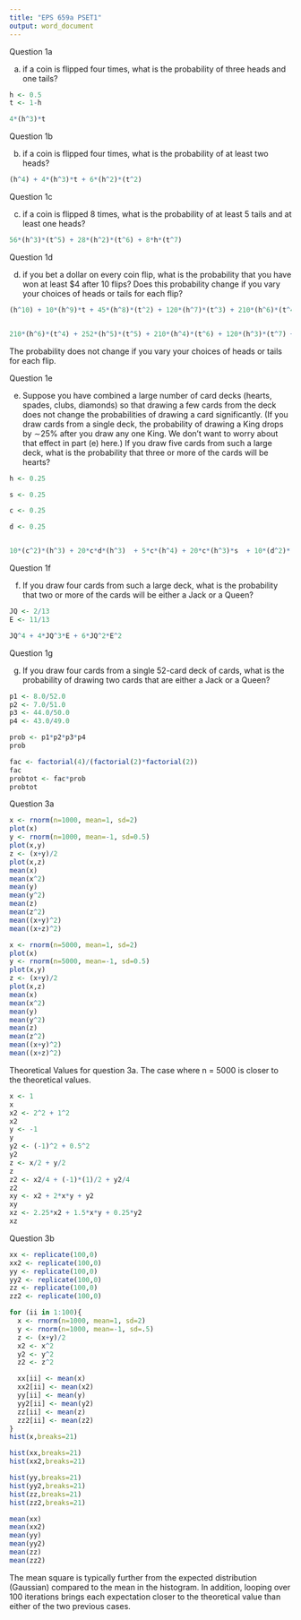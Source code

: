 ---
title: "EPS 659a PSET1"
output: word_document
---

Question 1a

a) if a coin is flipped four times, what is the probability of three heads and one tails?


```{r}
h <- 0.5
t <- 1-h

4*(h^3)*t
```
Question 1b

b) if a coin is flipped four times, what is the probability of at least two heads? 
```{r}
(h^4) + 4*(h^3)*t + 6*(h^2)*(t^2)
```
Question 1c

c) if a coin is flipped 8 times, what is the probability of at least 5 tails and at least one heads?

```{r}
56*(h^3)*(t^5) + 28*(h^2)*(t^6) + 8*h*(t^7) 
```
Question 1d

d) if you bet a dollar on every coin flip, what is the probability that you have won at least $4 after 10 flips? Does this probability change if you vary your choices of heads or tails for each flip?
```{r}
(h^10) + 10*(h^9)*t + 45*(h^8)*(t^2) + 120*(h^7)*(t^3) + 210*(h^6)*(t^4) + 252*(h^5)*(t^5) + 210*(h^4)*(t^6)


210*(h^6)*(t^4) + 252*(h^5)*(t^5) + 210*(h^4)*(t^6) + 120*(h^3)*(t^7) + 45*(h^2)*(t^8) + 10*h*(t^9) + (t^10)
```
The probability does not change if you vary your choices of heads or tails for each flip.

Question 1e

e) Suppose you have combined a large number of card decks (hearts, spades, clubs, diamonds) so that drawing a few cards from the deck does not change the probabilities of drawing a card significantly. (If you draw cards from a single deck, the probability of drawing a King drops by ∼25% after you draw any one King. We don't want to worry about that effect in part (e) here.) If you draw five cards from such a large deck, what is the probability that three or more of the cards will be hearts? 

```{r}
h <- 0.25

s <- 0.25

c <- 0.25

d <- 0.25


10*(c^2)*(h^3) + 20*c*d*(h^3)  + 5*c*(h^4) + 20*c*(h^3)*s  + 10*(d^2)*(h^3) +  5*d*(h^4) + 20*d*(h^3)*s  + (h^5) + 5*(h^4)*s + 10*(h^3)*(s^2)
```
Question 1f

f) If you draw four cards from such a large deck, what is the probability that two or more of the cards will be either a Jack or a Queen? 

``` {r}
JQ <- 2/13
E <- 11/13 

JQ^4 + 4*JQ^3*E + 6*JQ^2*E^2 
```
Question 1g

g) If you draw four cards from a single 52-card deck of cards, what is the probability of drawing two cards that are either a Jack or a Queen?

```{r}
p1 <- 8.0/52.0
p2 <- 7.0/51.0
p3 <- 44.0/50.0
p4 <- 43.0/49.0

prob <- p1*p2*p3*p4
prob

fac <- factorial(4)/(factorial(2)*factorial(2))
fac
probtot <- fac*prob
probtot
```
Question 3a

``` {r}
x <- rnorm(n=1000, mean=1, sd=2)
plot(x)
y <- rnorm(n=1000, mean=-1, sd=0.5)
plot(x,y)
z <- (x+y)/2
plot(x,z)
mean(x)
mean(x^2)
mean(y)
mean(y^2)
mean(z)
mean(z^2)
mean((x+y)^2)
mean((x+z)^2)
```

``` {r}
x <- rnorm(n=5000, mean=1, sd=2)
plot(x)
y <- rnorm(n=5000, mean=-1, sd=0.5)
plot(x,y)
z <- (x+y)/2
plot(x,z)
mean(x)
mean(x^2)
mean(y)
mean(y^2)
mean(z)
mean(z^2)
mean((x+y)^2)
mean((x+z)^2)
```
Theoretical Values for question 3a. The case where n = 5000 is closer to the theoretical values.

```{r}
x <- 1
x
x2 <- 2^2 + 1^2
x2
y <- -1
y
y2 <- (-1)^2 + 0.5^2
y2
z <- x/2 + y/2
z
z2 <- x2/4 + (-1)*(1)/2 + y2/4
z2
xy <- x2 + 2*x*y + y2
xy
xz <- 2.25*x2 + 1.5*x*y + 0.25*y2
xz
```
Question 3b

```{r}
xx <- replicate(100,0)
xx2 <- replicate(100,0)
yy <- replicate(100,0)
yy2 <- replicate(100,0)
zz <- replicate(100,0)
zz2 <- replicate(100,0)

for (ii in 1:100){
  x <- rnorm(n=1000, mean=1, sd=2)
  y <- rnorm(n=1000, mean=-1, sd=.5)
  z <- (x+y)/2
  x2 <- x^2
  y2 <- y^2
  z2 <- z^2

  xx[ii] <- mean(x)
  xx2[ii] <- mean(x2)
  yy[ii] <- mean(y)
  yy2[ii] <- mean(y2)
  zz[ii] <- mean(z)
  zz2[ii] <- mean(z2)
}
hist(x,breaks=21)

hist(xx,breaks=21)
hist(xx2,breaks=21)

hist(yy,breaks=21)
hist(yy2,breaks=21)
hist(zz,breaks=21)
hist(zz2,breaks=21)

mean(xx)
mean(xx2)
mean(yy)
mean(yy2)
mean(zz)
mean(zz2)

```
The mean square is typically further from the expected distribution (Gaussian) compared to the mean in the histogram. In addition, looping over 100 iterations brings each expectation closer to the theoretical value than either of the two previous cases.  



